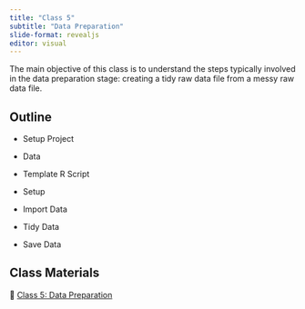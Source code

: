 ```yaml
---
title: "Class 5"
subtitle: "Data Preparation"
slide-format: revealjs
editor: visual
---
```


The main objective of this class is to understand the steps typically involved in the data preparation stage: creating a tidy raw data file from a messy raw data file.

## Outline

-   Setup Project

-   Data

-   Template R Script

-   Setup

-   Import Data

-   Tidy Data

-   Save Data

## Class Materials

📘 [Class 5: Data Preparation](/lectures/lectures-class-5.html)
